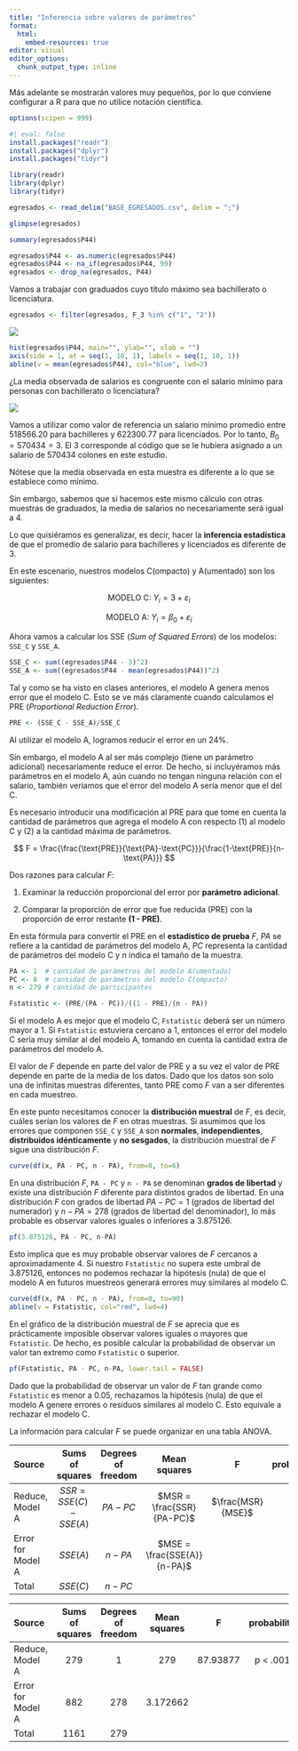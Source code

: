 ```yaml
---
title: "Inferencia sobre valores de parámetros"
format: 
  html:
    embed-resources: true
editor: visual
editor_options: 
  chunk_output_type: inline
---
```


Más adelante se mostrarán valores muy pequeños, por lo que conviene configurar a R para que no utilice notación científica.

```r
options(scipen = 999)
```

```r
#| eval: false
install.packages("readr")
install.packages("dplyr")
install.packages("tidyr")
```

```r
library(readr)
library(dplyr)
library(tidyr)
```

```r
egresados <- read_delim("BASE_EGRESADOS.csv", delim = ";")
```

```r
glimpse(egresados)
```

```r
summary(egresados$P44)
```

```r
egresados$P44 <- as.numeric(egresados$P44)
egresados$P44 <- na_if(egresados$P44, 99)
egresados <- drop_na(egresados, P44)
```

Vamos a trabajar con graduados cuyo título máximo sea bachillerato o licenciatura.

```r
egresados <- filter(egresados, F_3 %in% c("1", "2"))
```

![](salariosRangos.png)

```r
hist(egresados$P44, main="", ylab="", xlab = "")
axis(side = 1, at = seq(1, 10, 1), labels = seq(1, 10, 1))
abline(v = mean(egresados$P44), col="blue", lwd=2)
```

¿La media observada de salarios es congruente con el salario mínimo para personas con bachillerato o licenciatura?

![](salariosMTSS.png)

Vamos a utilizar como valor de referencia un salario mínimo promedio entre 518566.20 para bachilleres y 622300.77 para licenciados. Por lo tanto, $B_0 = 570434 = 3$. El 3 corresponde al código que se le hubiera asignado a un salario de 570434 colones en este estudio.

Nótese que la media observada en esta muestra es diferente a lo que se establece como mínimo.

Sin embargo, sabemos que si hacemos este mismo cálculo con otras muestras de graduados, la media de salarios no necesariamente será igual a 4.

Lo que quisiéramos es generalizar, es decir, hacer la **inferencia estadística** de que el promedio de salario para bachilleres y licenciados es diferente de 3.

En este escenario, nuestros modelos C(ompacto) y A(umentado) son los siguientes:

$$
\text{MODELO C: } Y_i = 3 + \varepsilon_i
$$

$$
\text{MODELO A: } Y_i = \beta_0 + \varepsilon_i
$$

Ahora vamos a calcular los SSE (*Sum of Squared Errors*) de los modelos: `SSE_C` y `SSE_A`.

```r
SSE_C <- sum((egresados$P44 - 3)^2)
SSE_A <- sum((egresados$P44 - mean(egresados$P44))^2)
```

Tal y como se ha visto en clases anteriores, el modelo A genera menos error que el modelo C. Esto se ve más claramente cuando calculamos el PRE (*Proportional Reduction Error*).

```r
PRE <- (SSE_C - SSE_A)/SSE_C
```

Al utilizar el modelo A, logramos reducir el error en un 24%.

Sin embargo, el modelo A al ser más complejo (tiene un parámetro adicional) necesariamente reduce el error. De hecho, si incluyéramos más parámetros en el modelo A, aún cuando no tengan ninguna relación con el salario, también veríamos que el error del modelo A sería menor que el del C.

Es necesario introducir una modificación al PRE para que tome en cuenta la cantidad de parámetros que agrega el modelo A con respecto (1) al modelo C y (2) a la cantidad máxima de parámetros.

$$
F = \frac{\frac{\text{PRE}}{\text{PA}-\text{PC}}}{\frac{1-\text{PRE}}{n-\text{PA}}}
$$

Dos razones para calcular $F$:

1.  Examinar la reducción proporcional del error por **parámetro adicional**.

2.  Comparar la proporción de error que fue reducida (PRE) con la proporción de error restante **(1 - PRE)**.

En esta fórmula para convertir el PRE en el **estadístico de prueba** $F$, $PA$ se refiere a la cantidad de parámetros del modelo A, $PC$ representa la cantidad de parámetros del modelo C y $n$ indica el tamaño de la muestra.

```r
PA <- 1  # cantidad de parámetros del modelo A(umentado)
PC <- 0  # cantidad de parámetros del modelo C(ompacto)
n <- 279 # cantidad de participantes

Fstatistic <- (PRE/(PA - PC))/((1 - PRE)/(n - PA))
```

Si el modelo A es mejor que el modelo C, `Fstatistic` deberá ser un número mayor a 1. Si `Fstatistic` estuviera cercano a 1, entonces el error del modelo C sería muy similar al del modelo A, tomando en cuenta la cantidad extra de parámetros del modelo A.

El valor de $F$ depende en parte del valor de PRE y a su vez el valor de PRE depende en parte de la media de los datos. Dado que los datos son solo una de infinitas muestras diferentes, tanto PRE como $F$ van a ser diferentes en cada muestreo.

En este punto necesitamos conocer la **distribución muestral** de $F$, es decir, cuáles serían los valores de $F$ en otras muestras. Si asumimos que los errores que componen `SSE_C` y `SSE_A` son **normales**, **independientes**, **distribuidos idénticamente** y **no sesgados**, la distribución muestral de $F$ sigue una distribución $F$.

```r
curve(df(x, PA - PC, n - PA), from=0, to=6)
```

En una distribución $F$, `PA - PC` y `n - PA` se denominan **grados de libertad** y existe una distribución $F$ diferente para distintos grados de libertad. En una distribución $F$ con grados de libertad $PA - PC=1$ (grados de libertad del numerador) y $n - PA=278$ (grados de libertad del denominador), lo más probable es observar valores iguales o inferiores a 3.875126.

```r
pf(3.875126, PA - PC, n-PA)
```

Esto implica que es muy probable observar valores de $F$ cercanos a aproximadamente 4. Si nuestro `Fstatistic` no supera este umbral de 3.875126, entonces no podemos rechazar la hipótesis (nula) de que el modelo A en futuros muestreos generará errores muy similares al modelo C.

```r
curve(df(x, PA - PC, n - PA), from=0, to=90)
abline(v = Fstatistic, col="red", lwd=4)
```

En el gráfico de la distribución muestral de $F$ se aprecia que es prácticamente imposible observar valores iguales o mayores que `Fstatistic`. De hecho, es posible calcular la probabilidad de observar un valor tan extremo como `Fstatistic` o superior.

```r
pf(Fstatistic, PA - PC, n-PA, lower.tail = FALSE)
```

Dado que la probabilidad de observar un valor de $F$ tan grande como `Fstatistic` es menor a 0.05, rechazamos la hipótesis (nula) de que el modelo A genere errores o residuos similares al modelo C. Esto equivale a rechazar el modelo C.

La información para calcular $F$ se puede organizar en una tabla ANOVA.

| Source            |     Sums of squares     | Degrees of freedom |        Mean squares         |         F         | probability |
|:------------|:-----------------:|:--------:|:----------:|:--------:|:--------:|
| Reduce, Model A   | $SSR = SSE(C) - SSE(A)$ |     $PA - PC$      |  $MSR = \frac{SSR}{PA-PC}$  | $\frac{MSR}{MSE}$ |             |
| Error for Model A |        $SSE(A)$         |      $n - PA$      | $MSE = \frac{SSE(A)}{n-PA}$ |                   |             |
| Total             |        $SSE(C)$         |      $n - PC$      |                             |                   |             |

| Source            | Sums of squares | Degrees of freedom | Mean squares |    F     | probability |
|:------------|:-----------------:|:--------:|:----------:|:--------:|:--------:|
| Reduce, Model A   |       279       |         1          |     279      | 87.93877 |  p \< .001  |
| Error for Model A |       882       |        278         |   3.172662   |          |             |
| Total             |      1161       |        279         |              |          |             |
